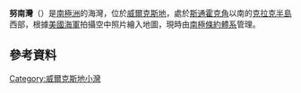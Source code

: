 {{coord|66|15|S|110|31|E|display=title}}

'''努南灣'''（{{lang-en|Noonan Cove}}）是[[南極洲|南極洲]]的海灣，位於[[威爾克斯地|威爾克斯地]]，處於[[斯通霍克角|斯通霍克角]]以南的[[克拉克半島|克拉克半島]]西部，根據[[美國海軍|美國海軍]]拍攝空中照片繪入地圖，現時由[[南極條約體系|南極條約體系]]管理。

==參考資料==
{{usgs-gazetteer}}

{{DEFAULTSORT:Noonan Cove}}
[[Category:威爾克斯地小灣|Category:威爾克斯地小灣]]


{{WilkesLand-geo-stub}}